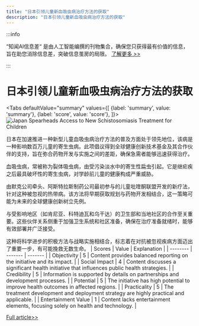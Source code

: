 ```yaml
---
title: "日本引领儿童新血吸虫病治疗方法的获取"
description: "日本引领儿童新血吸虫病治疗方法的获取"
---
```



:::info

“知闻AI信息差“ 是由人工智能编撰的刊物集合，确保您只获得最有价值的信息，旨在助您消除信息差，突破信息茧房的局限。  [了解更多 >>](/)

:::

# 日本引领儿童新血吸虫病治疗方法的获取


<Tabs
	defaultValue="summary"
	values={[
	{label: 'summary', value: 'summary'},
	{label: 'score', value: 'score'},
]}>
<TabItem value="summary">
<img
  src="https://image.informedainews.com/2024/06/Hea-Aws-1717900547-0.jpg"
  alt="Japan Spearheads Access to New Schistosomiasis Treatment for Children"
/>



日本在加速推进一种新型儿童血吸虫病治疗方法的普及方面处于领先地位，该病是一种影响数百万儿童的寄生虫病。此项倡议得到全球健康创新技术基金及其合作伙伴的支持，旨在弥合药物开发与实施之间的差距，确保急需者能够迅速获得治疗。

血吸虫病，常被称为裂体吸虫病，由受污染淡水中的寄生性扁虫引起。它是继疟疾之后最具破坏性的寄生虫病，对学龄前儿童的健康构成严重威胁。

由默克公司牵头、阿斯特拉斯制药公司最初参与的儿童吡喹酮联盟开发的新疗法，针对这种被忽视的热带病。该方法将早期获取规划与药物开发相结合，这一策略可能为未来的全球健康创新树立先例。

与受影响地区（如肯尼亚、科特迪瓦和乌干达）的卫生部和当地社区的合作至关重要。这些伙伴关系侧重于加强卫生系统和社区准备，确保在治疗准备就绪时，能够有效部署并广泛接受。

这种将科学进步的积极方法与战略实施相结合，标志着在对抗被忽视疾病方面迈出了重要一步，有可能挽救无数生命。
</TabItem>
<TabItem value="score">
	| Scores     | Value   | Explanation |
	| -------- | ------- | ------- |
	| Objectivity  | 5    | Content provides balanced reporting on the initiative and its impact.    |
	| Social Impact | 4     | Content discusses a significant health initiative that influences public health strategies.    |
	| Credibility    | 5    | Information is supported by details on partnerships and development processes.    |
	| Potential    | 5    | The initiative has high potential to improve health outcomes in affected regions.    |
	| Practicality    | 5    | The treatment development and deployment strategy are highly practical and applicable.    |
	| Entertainment Value    | 1    | Content lacks entertainment elements, focusing solely on health and technology.    |
</TabItem>
</Tabs>

[Full article>>](https://asia.nikkei.com/Opinion/Japan-is-creating-access-to-new-treatments-for-neglected-diseases)

